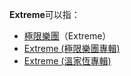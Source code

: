 '''Extreme'''可以指：

*[[極限樂團|極限樂團]]（Extreme）
*[[Extreme_(極限樂團專輯)|Extreme (極限樂團專輯)]]
*[[Extreme_(溫家恆專輯)|Extreme (溫家恆專輯)]]

{{消歧義}}